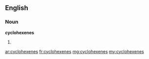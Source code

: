 ==English==

===Noun===
'''cyclohexenes'''

# {{plural of|[[cyclohexene]]}}

[[ar:cyclohexenes]]
[[fr:cyclohexenes]]
[[mg:cyclohexenes]]
[[my:cyclohexenes]]